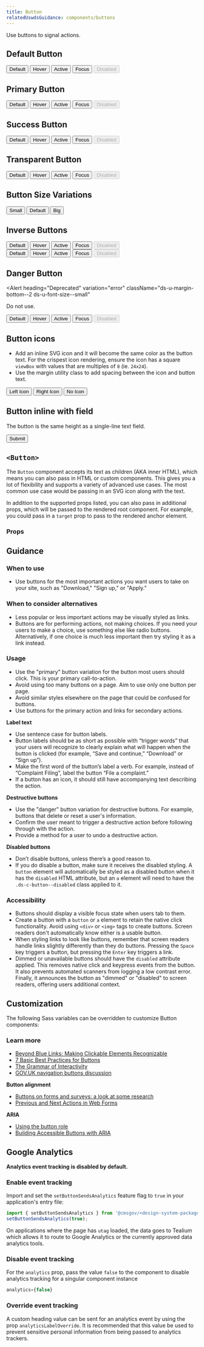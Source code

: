 ```yaml
---
title: Button
relatedUswdsGuidance: components/buttons
---
```



Use buttons to signal actions.

## Default Button

<EmbeddedExample>
  <div>
    <Button className="ds-u-margin-right--1">Default</Button>
    <Button className="ds-c-button--hover ds-u-margin-right--1">Hover</Button>
    <Button className="ds-c-button--active ds-u-margin-right--1">Active</Button>
    <Button className="ds-c-button--focus ds-u-margin-right--1">Focus</Button>
    <Button disabled>Disabled</Button>
  </div>
</EmbeddedExample>

## Primary Button

<EmbeddedExample>
  <div>
    <Button className="ds-u-margin-right--1" variation="primary">
      Default
    </Button>
    <Button className="ds-c-button--hover ds-u-margin-right--1" variation="primary">
      Hover
    </Button>
    <Button className="ds-c-button--active ds-u-margin-right--1" variation="primary">
      Active
    </Button>
    <Button className="ds-c-button--focus ds-u-margin-right--1" variation="primary">
      Focus
    </Button>
    <Button disabled variation="primary">
      Disabled
    </Button>
  </div>
</EmbeddedExample>

## Success Button

<EmbeddedExample>
  <div>
    <Button className="ds-u-margin-right--1" variation="success">
      Default
    </Button>
    <Button className="ds-c-button--hover ds-u-margin-right--1" variation="success">
      Hover
    </Button>
    <Button className="ds-c-button--active ds-u-margin-right--1" variation="success">
      Active
    </Button>
    <Button className="ds-c-button--focus ds-u-margin-right--1" variation="success">
      Focus
    </Button>
    <Button disabled variation="success">
      Disabled
    </Button>
  </div>
</EmbeddedExample>

## Transparent Button

<EmbeddedExample>
  <div>
    <Button className="ds-u-margin-right--1" variation="transparent">
      Default
    </Button>
    <Button className="ds-c-button--hover ds-u-margin-right--1" variation="transparent">
      Hover
    </Button>
    <Button className="ds-c-button--active ds-u-margin-right--1" variation="transparent">
      Active
    </Button>
    <Button className="ds-c-button--focus ds-u-margin-right--1" variation="transparent">
      Focus
    </Button>
    <Button disabled variation="transparent">
      Disabled
    </Button>
  </div>
</EmbeddedExample>

## Button Size Variations

<EmbeddedExample>
  <div>
    <Button className="ds-u-margin-right--1" size="small">
      Small
    </Button>
    <Button className="ds-u-margin-right--1">Default</Button>
    <Button className="ds-u-margin-right--1" size="big">
      Big
    </Button>
  </div>
</EmbeddedExample>

## Inverse Buttons

<EmbeddedExample>
  <div className="ds-u-fill--background-inverse ds-u-padding--2">
    <div className="ds-u-margin-bottom--2">
      <Button className="ds-u-margin-right--1" inversed>
        Default
      </Button>
      <Button className="ds-c-button--hover ds-u-margin-right--1" inversed>
        Hover
      </Button>
      <Button className="ds-c-button--active ds-u-margin-right--1" inversed>
        Active
      </Button>
      <Button className="ds-c-button--focus ds-u-margin-right--1" inversed>
        Focus
      </Button>
      <Button disabled inversed>
        Disabled
      </Button>
    </div>
    <div>
      <Button className="ds-u-margin-right--1" variation="transparent" inversed>
        Default
      </Button>
      <Button className="ds-c-button--hover ds-u-margin-right--1" variation="transparent" inversed>
        Hover
      </Button>
      <Button className="ds-c-button--active ds-u-margin-right--1" variation="transparent" inversed>
        Active
      </Button>
      <Button className="ds-c-button--focus ds-u-margin-right--1" variation="transparent" inversed>
        Focus
      </Button>
      <Button disabled variation="transparent" inversed>
        Disabled
      </Button>
    </div>
  </div>
</EmbeddedExample>

## Danger Button

<Alert
  heading="Deprecated"
  variation="error"
  className="ds-u-margin-bottom--2 ds-u-font-size--small"
>
  <p class="ds-c-alert__text">Do not use.</p>
</Alert>

<EmbeddedExample>
  <div>
    <Button className="ds-u-margin-right--1" variation="danger">
      Default
    </Button>
    <Button className="ds-c-button--hover ds-u-margin-right--1" variation="danger">
      Hover
    </Button>
    <Button className="ds-c-button--active ds-u-margin-right--1" variation="danger">
      Active
    </Button>
    <Button className="ds-c-button--focus ds-u-margin-right--1" variation="danger">
      Focus
    </Button>
    <Button disabled variation="danger">
      Disabled
    </Button>
  </div>
</EmbeddedExample>

## Button icons

- Add an inline SVG icon and it will become the same color as the button text. For the crispest icon rendering, ensure the icon has a square `viewBox` with values that are multiples of `8` (ie. `24x24`).
- Use the margin utility class to add spacing between the icon and button text.

<EmbeddedExample>
  <div>
    <Button className="ds-u-margin-right--1">
      <ArrowIcon direction="left" className="ds-u-margin-right--05" />
      Left Icon
    </Button>
    <Button className="ds-u-margin-right--1">
      Right Icon
      <ArrowIcon direction="right" className="ds-u-margin-left--05" />
    </Button>
    <Button>No Icon</Button>
  </div>
</EmbeddedExample>

## Button inline with field

The button is the same height as a single-line text field.

<EmbeddedExample>
  <div>
    <TextInput fieldClassName="ds-u-display--inline-block ds-u-margin-right--05" type="text" />
    <Button>Submit</Button>
  </div>
</EmbeddedExample>

## `<Button>`

The `Button` component accepts its text as children (AKA inner HTML), which
means you can also pass in HTML or custom components. This gives you a lot of
flexibility and supports a variety of advanced use cases. The most common use
case would be passing in an SVG icon along with the text.

In addition to the supported props listed, you can also pass in additional
props, which will be passed to the rendered root component. For example,
you could pass in a `target` prop to pass to the rendered anchor element.

<StorybookExample
  componentName="button"
  sourceFilePath="components/Button/Button.tsx"
  storyId="components-button--default"
/>

### Props

<PropTable componentName="Button" />

## Guidance

### When to use

- Use buttons for the most important actions you want users to take on your site, such as "Download," "Sign up," or "Apply."

### When to consider alternatives

- Less popular or less important actions may be visually styled as links.
- Buttons are for performing actions, not making choices. If you need your users to make a choice, use something else like radio buttons. Alternatively, if one choice is much less important then try styling it as a link instead.

### Usage

- Use the "primary" button variation for the button most users should click. This is your primary call-to-action.
- Avoid using too many buttons on a page. Aim to use only one button per page.
- Avoid similar styles elsewhere on the page that could be confused for buttons.
- Use buttons for the primary action and links for secondary actions.

**Label text**

- Use sentence case for button labels.
- Button labels should be as short as possible with “trigger words” that your users will recognize to clearly explain what will happen when the button is clicked (for example, “Save and continue,” “Download” or “Sign up”).
- Make the first word of the button’s label a verb. For example, instead of “Complaint Filing”, label the button “File a complaint.”
- If a button has an icon, it should still have accompanying text describing the action.

**Destructive buttons**

- Use the "danger" button variation for destructive buttons. For example, buttons that delete or reset a user's information.
- Confirm the user meant to trigger a destructive action before following through with the action.
- Provide a method for a user to undo a destructive action.

**Disabled buttons**

- Don’t disable buttons, unless there’s a good reason to.
- If you do disable a button, make sure it receives the disabled styling. A `button` element will automatically be styled as a disabled button when it has the `disabled` HTML attribute, but an `a` element will need to have the `.ds-c-button--disabled` class applied to it.

### Accessibility

- Buttons should display a visible focus state when users tab to them.
- Create a button with a `button` or `a` element to retain the native click functionality. Avoid using `<div>` or `<img>` tags to create buttons. Screen readers don't automatically know either is a usable button.
- When styling links to look like buttons, remember that screen readers handle links slightly differently than they do buttons. Pressing the `Space` key triggers a button, but pressing the `Enter` key triggers a link.
- Dimmed or unavailable buttons should have the `disabled` attribute applied. This removes native click and keypress events from the button. It also prevents automated scanners from logging a low contrast error. Finally, it announces the button as "dimmed" or "disabled" to screen readers, offering users additional context.

## Customization

The following Sass variables can be overridden to customize Button components:

<ComponentThemeOptions
  componentname="button"
/>

### Learn more

- [Beyond Blue Links: Making Clickable Elements Recognizable](https://www.nngroup.com/articles/clickable-elements/)
- [7 Basic Best Practices for Buttons](http://www.uxmatters.com/mt/archives/2012/05/7-basic-best-practices-for-buttons.php)
- [The Grammar of Interactivity](http://www.uxbooth.com/articles/the-grammar-of-interactivity/)
- [GOV.UK navigation buttons discussion](https://paper.dropbox.com/doc/Navigation-buttons-continue-next-previous-ghLqL5a9Ostxxb3rvBhyO)

**Button alignment**

- [Buttons on forms and surveys: a look at some research](http://www.slideshare.net/cjforms/buttons-on-forms-and-surveys-a-look-at-some-research-2012)
- [Previous and Next Actions in Web Forms](https://www.lukew.com/ff/entry.asp?730=)

**ARIA**

- [Using the button role](https://developer.mozilla.org/en-US/docs/Web/Accessibility/ARIA/ARIA_Techniques/Using_the_button_role)
- [Building Accessible Buttons with ARIA](https://www.deque.com/blog/accessible-aria-buttons)

## Google Analytics

**Analytics event tracking is disabled by default.**

### Enable event tracking

Import and set the `setButtonSendsAnalytics` feature flag to `true` in your application's entry file:

```js
import { setButtonSendsAnalytics } from '@cmsgov/<design-system-package>';
setButtonSendsAnalytics(true);
```

On applications where the page has `utag` loaded, the data goes to Tealium which allows it to route to Google Analytics or the currently approved data analytics tools.

### Disable event tracking

For the `analytics` prop, pass the value `false` to the component to disable analytics tracking for a singular component instance

```js
analytics={false}
```

### Override event tracking

A custom heading value can be sent for an analytics event by using the prop `analyticsLabelOverride`. It is recommended that this value be used to prevent sensitive personal information from being passed to analytics trackers.
